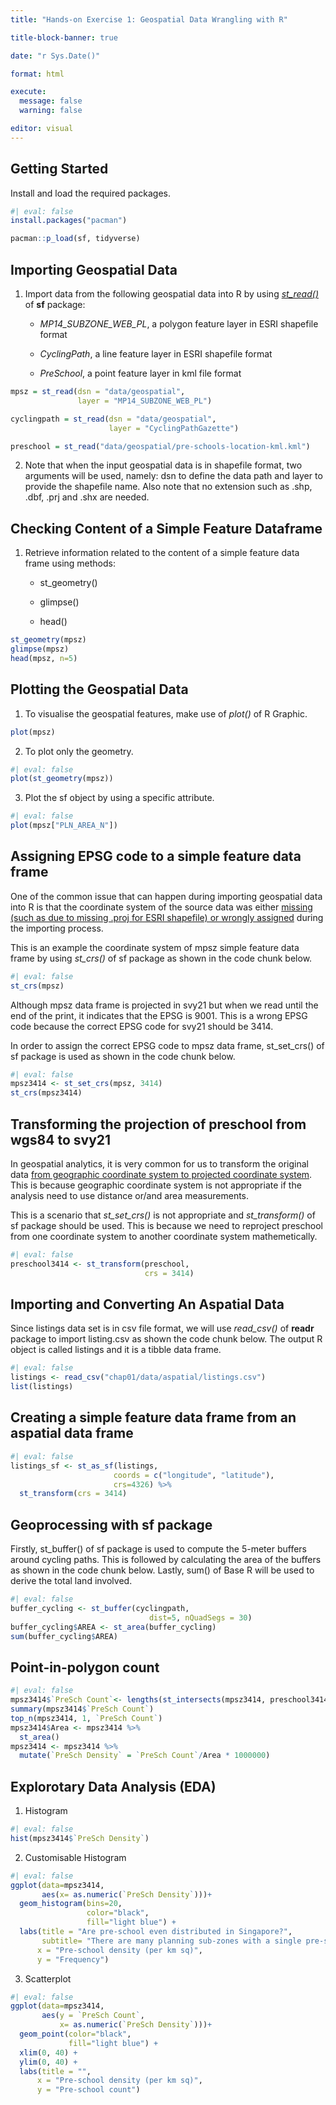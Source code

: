 ```yaml
---
title: "Hands-on Exercise 1: Geospatial Data Wrangling with R"

title-block-banner: true

date: "r Sys.Date()"

format: html  

execute: 
  message: false
  warning: false

editor: visual
---
```


## Getting Started

Install and load the required packages.

```r
#| eval: false
install.packages("pacman")

```

```r
pacman::p_load(sf, tidyverse)
```

## Importing Geospatial Data

1.  Import data from the following geospatial data into R by using [*st_read()*](https://r-spatial.github.io/sf/reference/st_read.html) of **sf** package:
    -   *MP14_SUBZONE_WEB_PL*, a polygon feature layer in ESRI shapefile format

    -   *CyclingPath*, a line feature layer in ESRI shapefile format

    -   *PreSchool*, a point feature layer in kml file format

```r
mpsz = st_read(dsn = "data/geospatial", 
               layer = "MP14_SUBZONE_WEB_PL")

cyclingpath = st_read(dsn = "data/geospatial",
                      layer = "CyclingPathGazette")

preschool = st_read("data/geospatial/pre-schools-location-kml.kml")

```

2.  Note that when the input geospatial data is in shapefile format, two arguments will be used, namely: dsn to define the data path and layer to provide the shapefile name. Also note that no extension such as .shp, .dbf, .prj and .shx are needed.

## Checking Content of a Simple Feature Dataframe

1.  Retrieve information related to the content of a simple feature data frame using methods:

    -   st_geometry()

    -   glimpse()

    -   head()

```r
st_geometry(mpsz)
glimpse(mpsz)
head(mpsz, n=5) 
```

## Plotting the Geospatial Data

1.  To visualise the geospatial features, make use of *plot()* of R Graphic.

```r
plot(mpsz)
```

2.  To plot only the geometry.

```r
#| eval: false
plot(st_geometry(mpsz))
```

3.  Plot the sf object by using a specific attribute.

```r
#| eval: false
plot(mpsz["PLN_AREA_N"])
```

## Assigning EPSG code to a simple feature data frame

One of the common issue that can happen during importing geospatial data into R is that the coordinate system of the source data was either [missing (such as due to missing .proj for ESRI shapefile) or wrongly assigned]{.underline} during the importing process.

This is an example the coordinate system of mpsz simple feature data frame by using *st_crs()* of sf package as shown in the code chunk below.

```r
#| eval: false
st_crs(mpsz)
```

Although mpsz data frame is projected in svy21 but when we read until the end of the print, it indicates that the EPSG is 9001. This is a wrong EPSG code because the correct EPSG code for svy21 should be 3414.

In order to assign the correct EPSG code to mpsz data frame, st_set_crs() of sf package is used as shown in the code chunk below.

```r
#| eval: false
mpsz3414 <- st_set_crs(mpsz, 3414)
st_crs(mpsz3414)
```

## Transforming the projection of preschool from wgs84 to svy21

In geospatial analytics, it is very common for us to transform the original data [from geographic coordinate system to projected coordinate system]{.underline}. This is because geographic coordinate system is not appropriate if the analysis need to use distance or/and area measurements.

This is a scenario that *st_set_crs()* is not appropriate and *st_transform()* of sf package should be used. This is because we need to reproject preschool from one coordinate system to another coordinate system mathemetically.

```r
#| eval: false
preschool3414 <- st_transform(preschool, 
                              crs = 3414)
```

## Importing and Converting An Aspatial Data

Since listings data set is in csv file format, we will use *read_csv()* of **readr** package to import listing.csv as shown the code chunk below. The output R object is called listings and it is a tibble data frame.

```r
#| eval: false
listings <- read_csv("chap01/data/aspatial/listings.csv")
list(listings)
```

## Creating a simple feature data frame from an aspatial data frame

```r
#| eval: false
listings_sf <- st_as_sf(listings, 
                       coords = c("longitude", "latitude"),
                       crs=4326) %>%
  st_transform(crs = 3414)
```

## Geoprocessing with sf package

Firstly, st_buffer() of sf package is used to compute the 5-meter buffers around cycling paths. This is followed by calculating the area of the buffers as shown in the code chunk below. Lastly, sum() of Base R will be used to derive the total land involved.

```r
#| eval: false
buffer_cycling <- st_buffer(cyclingpath, 
                               dist=5, nQuadSegs = 30)
buffer_cycling$AREA <- st_area(buffer_cycling)
sum(buffer_cycling$AREA)
```

## Point-in-polygon count

```r
#| eval: false
mpsz3414$`PreSch Count`<- lengths(st_intersects(mpsz3414, preschool3414))
summary(mpsz3414$`PreSch Count`)
top_n(mpsz3414, 1, `PreSch Count`)
mpsz3414$Area <- mpsz3414 %>%
  st_area()
mpsz3414 <- mpsz3414 %>%
  mutate(`PreSch Density` = `PreSch Count`/Area * 1000000)
```

## Explorotary Data Analysis (EDA)

1.  Histogram

```r
#| eval: false
hist(mpsz3414$`PreSch Density`)
```

2.  Customisable Histogram

```r
#| eval: false
ggplot(data=mpsz3414, 
       aes(x= as.numeric(`PreSch Density`)))+
  geom_histogram(bins=20, 
                 color="black", 
                 fill="light blue") +
  labs(title = "Are pre-school even distributed in Singapore?",
       subtitle= "There are many planning sub-zones with a single pre-school, on the other hand, \nthere are two planning sub-zones with at least 20 pre-schools",
      x = "Pre-school density (per km sq)",
      y = "Frequency")

```

3.  Scatterplot

```r
#| eval: false
ggplot(data=mpsz3414, 
       aes(y = `PreSch Count`, 
           x= as.numeric(`PreSch Density`)))+
  geom_point(color="black", 
             fill="light blue") +
  xlim(0, 40) +
  ylim(0, 40) +
  labs(title = "",
      x = "Pre-school density (per km sq)",
      y = "Pre-school count")
```
